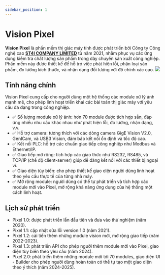 ```yaml
---
sidebar_position: 1
---
```


# Vision Pixel

**Vision Pixel** là phần mềm thị giác máy tính được phát triển bởi Công ty Công nghệ cao **[ST4I COMPANY LIMITED](https://st4ijsc.com/)**  từ năm 2021, 
nhằm phục vụ các ứng dụng kiểm tra chất lượng sản phẩm trong dây chuyền sản xuất công nghiệp. Phần mềm này được thiết kế để hỗ trợ việc phát hiện lỗi, phân loại sản phẩm, đo lường kích thước, và nhận dạng đối tượng với độ chính xác cao.
<Image src="/images/common/intro.PNG" />

## Tính năng chính

Vision Pixel cung cấp cho người dùng một hệ thống các module xử lý ảnh mạnh mẽ, cho phép linh hoạt triển khai các bài toán thị giác máy với yêu cầu đa dạng trong công nghiệp.

- :white_check_mark: Số lượng module xử lý ảnh: hơn 70 module được tích hợp sẵn, đáp ứng nhiều nhu cầu khác nhau như phát hiện lỗi, đo lường, nhận dạng, v.v.
- :white_check_mark: Hỗ trợ camera: tương thích với các dòng camera GigE Vision V2.0, GenICam, và USB3 Vision, đảm bảo kết nối ổn định và tốc độ cao.
- :white_check_mark: Kết nối PLC: hỗ trợ các chuẩn giao tiếp công nghiệp như Modbus và Ethernet/IP.
- :white_check_mark: Giao tiếp mở rộng: tích hợp các giao thức như RS232, RS485, và TCP/IP (chế độ client-server) giúp dễ dàng kết nối với các thiết bị ngoại vi.
- :white_check_mark: Giao diện tùy biến: cho phép thiết kế giao diện người dùng linh hoạt theo yêu cầu thực tế của từng nhà máy.
- :white_check_mark: Mở rộng module: người dùng có thể tự phát triển và tích hợp các module mới vào Pixel, mở rộng khả năng ứng dụng của hệ thống một cách linh hoạt.

## Lịch sử phát triển

- Pixel 1.0: được phát triển lần đầu tiên và đưa vào thử nghiệm (năm 2020).
- Pixel 1.1: cập nhật sửa lỗi version 1.0 (nâm 2021).
- Pixel 1.2: cải tiến thêm những module vision mới, mở rộng giao tiếp (năm 2022-2023).
- Pixel 1.3: phát triển API cho phép người thêm module mới vào Pixel, giao diện tùy biến theo yêu cầu (năm 2024).
- Pixel 2.0: phát triển thêm những module mới tới 70 modules, giao diện UI - Builder cho phép người dùng hoàn toàn có thể tự tạo một giao diện theo ý thích (năm 2024-2025).

